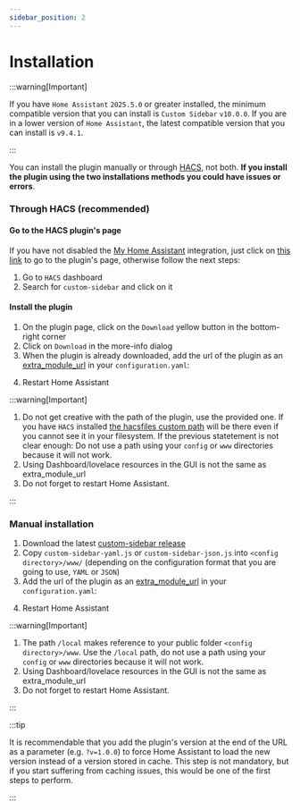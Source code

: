 ```yaml
---
sidebar_position: 2
---
```



# Installation

:::warning[Important]

If you have `Home Assistant` `2025.5.0` or greater installed, the minimum compatible version that you can install is `Custom Sidebar` `v10.0.0`. If you are in a lower version of `Home Assistant`, the latest compatible version that you can install is `v9.4.1`.

:::

You can install the plugin manually or through [HACS], not both. **If you install the plugin using the two installations methods you could have issues or errors**.

### Through HACS (recommended)

#### Go to the HACS plugin's page

If you have not disabled the [My Home Assistant] integration, just click on [this link](https://my.home-assistant.io/redirect/hacs_repository/?owner=elchininet&repository=custom-sidebar&category=plugin) to go to the plugin's page, otherwise follow the next steps:

1. Go to `HACS` dashboard
2. Search for `custom-sidebar` and click on it

#### Install the plugin

1. On the plugin page, click on the `Download` yellow button in the bottom-right corner
2. Click on `Download` in the more-info dialog
3. When the plugin is already downloaded, add the url of the plugin as an [extra_module_url] in your `configuration.yaml`:

<InstallThroughHacsExample />

4. Restart Home Assistant

:::warning[Important]

1. Do not get creative with the path of the plugin, use the provided one. If you have `HACS` installed [the hacsfiles custom path](https://www.hacs.xyz/docs/use/repositories/type/dashboard/#custom-features-for-files-stored-under-hacsfiles) will be there even if you cannot see it in your filesystem. If the previous statetement is not clear enough: Do not use a path using your `config` or `www` directories because it will not work.
2. Using Dashboard/lovelace resources in the GUI is not the same as extra_module_url
3. Do not forget to restart Home Assistant.

:::

### Manual installation

1. Download the latest [custom-sidebar release]
2. Copy `custom-sidebar-yaml.js` or `custom-sidebar-json.js` into `<config directory>/www/` (depending on the configuration format that you are going to use,  `YAML` or `JSON`)
3. Add the url of the plugin as an [extra_module_url] in your `configuration.yaml`:

<InstallationManualExample />

4. Restart Home Assistant

:::warning[Important]

1. The path `/local` makes reference to your public folder `<config directory>/www`. Use the `/local` path, do not use a path using your `config` or `www` directories because it will not work.
2. Using Dashboard/lovelace resources in the GUI is not the same as extra_module_url
3. Do not forget to restart Home Assistant.

:::

:::tip

It is recommendable that you add the plugin's version at the end of the URL as a parameter (e.g. `?v=1.0.0`) to force Home Assistant to load the new version instead of a version stored in cache. This step is not mandatory, but if you start suffering from caching issues, this would be one of the first steps to perform.

:::

[HACS]: https://hacs.xyz
[My Home Assistant]: https://www.home-assistant.io/integrations/my/
[extra_module_url]: https://www.home-assistant.io/integrations/frontend/#extra_module_url
[custom-sidebar release]: https://github.com/elchininet/custom-sidebar/releases
